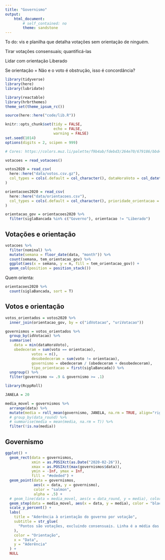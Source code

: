 ```yaml
---
title: "Governismo"
output:
    html_document: 
        # self_contained: no
        theme: sandstone
---
```


To do: vis e planilha que detalha votações sem orientação de ninguém.

Tirar votações consensuais; quantificá-las 

Lidar com orientação Liberado

Se orientação = Não e o voto é obstrução, isso é concordância?


```r
library(tidyverse)
library(here)
library(lubridate)

library(reactable)
library(hrbrthemes)
theme_set(theme_ipsum_rc())

source(here::here("code/lib.R"))

knitr::opts_chunk$set(tidy = FALSE, 
                      echo = FALSE,
                      warning = FALSE)
set.seed(1014)
options(digits = 2, scipen = 999)

# Cores: https://colors.muz.li/palette/f9b4ab/fdebd3/264e70/679186/bbd4ce
```


```r
votacoes = read_votacoes()

votos2020 = read_csv(
  here::here("data/votos.csv.gz"),
  col_types = cols(.default = col_character(), dataHoraVoto = col_datetime(format = ""))
) 

orientacoes2020 = read_csv(
  here::here("data/orientacoes.csv"),
  col_types = cols(.default = col_character(), prioridade_orientacao = col_integer())
) 

orientacao_gov = orientacoes2020 %>% 
  filter(siglaBancada %in% c("Governo"), orientacao != "Liberado")
```

## Votações e orientação

```r
votacoes %>% 
  filter(nominal) %>% 
  mutate(semana = floor_date(data, "month")) %>% 
  count(semana, tem_orientacao_gov) %>% 
  ggplot(aes(x = semana, y = n, fill = tem_orientacao_gov)) + 
  geom_col(position = position_stack())
```

Quem orienta: 

```r
orientacoes2020 %>% 
  count(siglaBancada, sort = T)
```

## Votos e orientação

```r
votos_orientados = votos2020 %>%
  inner_join(orientacao_gov, by = c("idVotacao", "uriVotacao"))
```

```r
governismos = votos_orientados %>% 
  group_by(idVotacao) %>% 
  summarise(
    data = min(dataHoraVoto),
    obedeceram = sum(voto == orientacao), 
            votos = n(),
            desobedeceram = sum(voto != orientacao), 
            governismo = obedeceram / (obedeceram + desobedeceram), 
            tipo_orientacao = first(siglaBancada)) %>% 
  ungroup() %>% 
  filter(governismo <= .9 & governismo >= .1)

library(RcppRoll)

JANELA = 20

media_movel = governismos %>% 
  arrange(data) %>% 
  mutate(media = roll_mean(governismo, JANELA, na.rm = TRUE, align="right", fill = NA)) %>% 
  # group_by(data_round) %>% 
  # summarise(media = mean(media, na.rm = T)) %>% 
  filter(!is.na(media))
```


## Governismo 


```r
ggplot() + 
  geom_rect(data = governismos, 
            xmin = as.POSIXct(as.Date("2020-02-26")), 
            xmax = as.POSIXct(max(governismos$data)), 
            ymin = -Inf, ymax = Inf, 
            fill = "#ededed") + 
  geom_point(data = governismos, 
             aes(x = data, y = governismo),
             color = "salmon",
             alpha = .5) + 
  # geom_line(data = media_movel, aes(x = data_round, y = media), color = "black") +
  geom_step(data = media_movel, aes(x = data, y = media), color = "black") +
  scale_y_percent() +
  labs(
    title = "Aderência à orientação do governo por votação", 
    subtitle = str_glue(
      "Pontos são votações, excluindo consensuais. Linha é a média das últimas {JANELA}."
    ),
    color = "Orientação", 
    x = "Data", 
    y = "Aderência"
  ) + 
  NULL
```


